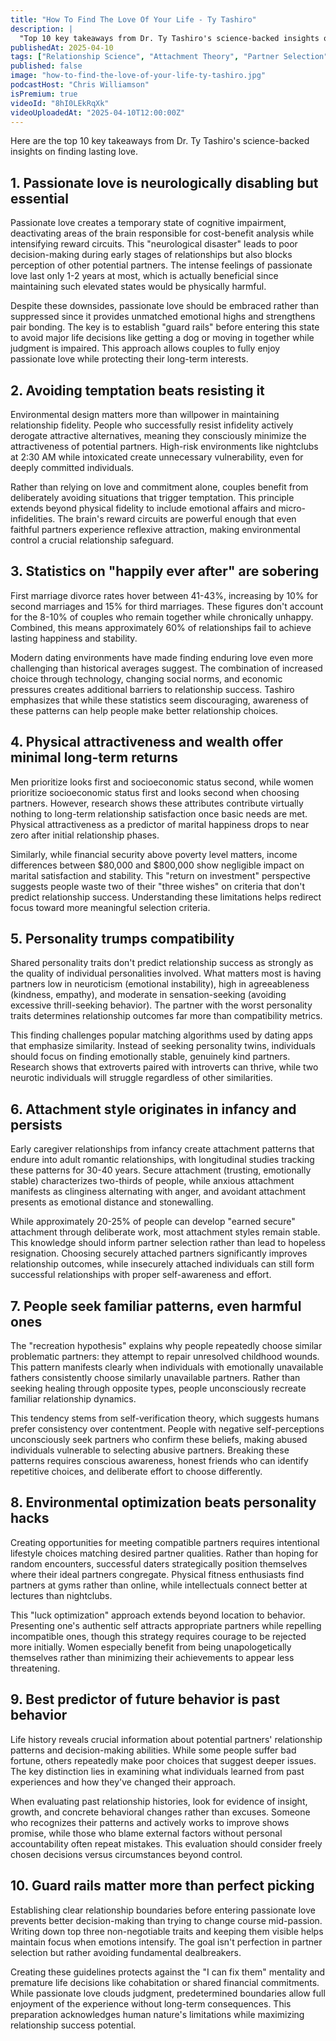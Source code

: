 ```yaml
---
title: "How To Find The Love Of Your Life - Ty Tashiro"
description: |
  "Top 10 key takeaways from Dr. Ty Tashiro's science-backed insights on finding lasting love."
publishedAt: 2025-04-10
tags: ["Relationship Science", "Attachment Theory", "Partner Selection"]
published: false
image: "how-to-find-the-love-of-your-life-ty-tashiro.jpg"
podcastHost: "Chris Williamson"
isPremium: true
videoId: "8hI0LEkRqXk"
videoUploadedAt: "2025-04-10T12:00:00Z"
---
```



<PodcastSummaryPageLayout frontmatter={frontmatter}>

Here are the top 10 key takeaways from Dr. Ty Tashiro's science-backed insights on finding lasting love.

## 1. Passionate love is neurologically disabling but essential

Passionate love creates a temporary state of cognitive impairment, deactivating areas of the brain responsible for cost-benefit analysis while intensifying reward circuits. This "neurological disaster" leads to poor decision-making during early stages of relationships but also blocks perception of other potential partners. The intense feelings of passionate love last only 1-2 years at most, which is actually beneficial since maintaining such elevated states would be physically harmful.

Despite these downsides, passionate love should be embraced rather than suppressed since it provides unmatched emotional highs and strengthens pair bonding. The key is to establish "guard rails" before entering this state to avoid major life decisions like getting a dog or moving in together while judgment is impaired. This approach allows couples to fully enjoy passionate love while protecting their long-term interests.

## 2. Avoiding temptation beats resisting it

Environmental design matters more than willpower in maintaining relationship fidelity. People who successfully resist infidelity actively derogate attractive alternatives, meaning they consciously minimize the attractiveness of potential partners. High-risk environments like nightclubs at 2:30 AM while intoxicated create unnecessary vulnerability, even for deeply committed individuals.

Rather than relying on love and commitment alone, couples benefit from deliberately avoiding situations that trigger temptation. This principle extends beyond physical fidelity to include emotional affairs and micro-infidelities. The brain's reward circuits are powerful enough that even faithful partners experience reflexive attraction, making environmental control a crucial relationship safeguard.

## 3. Statistics on "happily ever after" are sobering

First marriage divorce rates hover between 41-43%, increasing by 10% for second marriages and 15% for third marriages. These figures don't account for the 8-10% of couples who remain together while chronically unhappy. Combined, this means approximately 60% of relationships fail to achieve lasting happiness and stability.

Modern dating environments have made finding enduring love even more challenging than historical averages suggest. The combination of increased choice through technology, changing social norms, and economic pressures creates additional barriers to relationship success. Tashiro emphasizes that while these statistics seem discouraging, awareness of these patterns can help people make better relationship choices.

## 4. Physical attractiveness and wealth offer minimal long-term returns

Men prioritize looks first and socioeconomic status second, while women prioritize socioeconomic status first and looks second when choosing partners. However, research shows these attributes contribute virtually nothing to long-term relationship satisfaction once basic needs are met. Physical attractiveness as a predictor of marital happiness drops to near zero after initial relationship phases.

Similarly, while financial security above poverty level matters, income differences between $80,000 and $800,000 show negligible impact on marital satisfaction and stability. This "return on investment" perspective suggests people waste two of their "three wishes" on criteria that don't predict relationship success. Understanding these limitations helps redirect focus toward more meaningful selection criteria.

## 5. Personality trumps compatibility

Shared personality traits don't predict relationship success as strongly as the quality of individual personalities involved. What matters most is having partners low in neuroticism (emotional instability), high in agreeableness (kindness, empathy), and moderate in sensation-seeking (avoiding excessive thrill-seeking behavior). The partner with the worst personality traits determines relationship outcomes far more than compatibility metrics.

This finding challenges popular matching algorithms used by dating apps that emphasize similarity. Instead of seeking personality twins, individuals should focus on finding emotionally stable, genuinely kind partners. Research shows that extroverts paired with introverts can thrive, while two neurotic individuals will struggle regardless of other similarities.

## 6. Attachment style originates in infancy and persists

Early caregiver relationships from infancy create attachment patterns that endure into adult romantic relationships, with longitudinal studies tracking these patterns for 30-40 years. Secure attachment (trusting, emotionally stable) characterizes two-thirds of people, while anxious attachment manifests as clinginess alternating with anger, and avoidant attachment presents as emotional distance and stonewalling.

While approximately 20-25% of people can develop "earned secure" attachment through deliberate work, most attachment styles remain stable. This knowledge should inform partner selection rather than lead to hopeless resignation. Choosing securely attached partners significantly improves relationship outcomes, while insecurely attached individuals can still form successful relationships with proper self-awareness and effort.

## 7. People seek familiar patterns, even harmful ones

The "recreation hypothesis" explains why people repeatedly choose similar problematic partners: they attempt to repair unresolved childhood wounds. This pattern manifests clearly when individuals with emotionally unavailable fathers consistently choose similarly unavailable partners. Rather than seeking healing through opposite types, people unconsciously recreate familiar relationship dynamics.

This tendency stems from self-verification theory, which suggests humans prefer consistency over contentment. People with negative self-perceptions unconsciously seek partners who confirm these beliefs, making abused individuals vulnerable to selecting abusive partners. Breaking these patterns requires conscious awareness, honest friends who can identify repetitive choices, and deliberate effort to choose differently.

## 8. Environmental optimization beats personality hacks

Creating opportunities for meeting compatible partners requires intentional lifestyle choices matching desired partner qualities. Rather than hoping for random encounters, successful daters strategically position themselves where their ideal partners congregate. Physical fitness enthusiasts find partners at gyms rather than online, while intellectuals connect better at lectures than nightclubs.

This "luck optimization" approach extends beyond location to behavior. Presenting one's authentic self attracts appropriate partners while repelling incompatible ones, though this strategy requires courage to be rejected more initially. Women especially benefit from being unapologetically themselves rather than minimizing their achievements to appear less threatening.

## 9. Best predictor of future behavior is past behavior

Life history reveals crucial information about potential partners' relationship patterns and decision-making abilities. While some people suffer bad fortune, others repeatedly make poor choices that suggest deeper issues. The key distinction lies in examining what individuals learned from past experiences and how they've changed their approach.

When evaluating past relationship histories, look for evidence of insight, growth, and concrete behavioral changes rather than excuses. Someone who recognizes their patterns and actively works to improve shows promise, while those who blame external factors without personal accountability often repeat mistakes. This evaluation should consider freely chosen decisions versus circumstances beyond control.

## 10. Guard rails matter more than perfect picking

Establishing clear relationship boundaries before entering passionate love prevents better decision-making than trying to change course mid-passion. Writing down top three non-negotiable traits and keeping them visible helps maintain focus when emotions intensify. The goal isn't perfection in partner selection but rather avoiding fundamental dealbreakers.

Creating these guidelines protects against the "I can fix them" mentality and premature life decisions like cohabitation or shared financial commitments. While passionate love clouds judgment, predetermined boundaries allow full enjoyment of the experience without long-term consequences. This preparation acknowledges human nature's limitations while maximizing relationship success potential.

</PodcastSummaryPageLayout>
